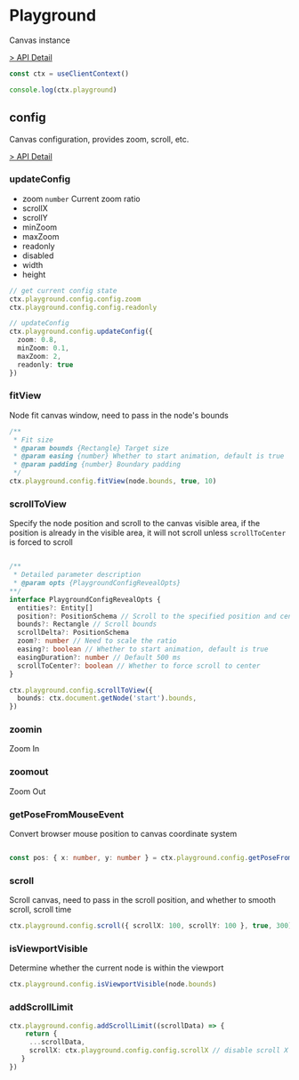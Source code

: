 # Playground

Canvas instance

[> API Detail](https://flowgram.ai/auto-docs/core/classes/Playground.html)

```ts pure
const ctx = useClientContext()

console.log(ctx.playground)

```
## config

Canvas configuration, provides zoom, scroll, etc.

[> API Detail](https://flowgram.ai/auto-docs/core/classes/PlaygroundConfigEntity.html)

### updateConfig
- zoom `number` Current zoom ratio
- scrollX
- scrollY
- minZoom
- maxZoom
- readonly
- disabled
- width
- height

```ts pure
// get current config state
ctx.playground.config.config.zoom
ctx.playground.config.config.readonly

// updateConfig
ctx.playground.config.updateConfig({
  zoom: 0.8,
  minZoom: 0.1,
  maxZoom: 2,
  readonly: true
})
```

### fitView

Node fit canvas window, need to pass in the node's bounds

```ts pure
/**
 * Fit size
 * @param bounds {Rectangle} Target size
 * @param easing {number} Whether to start animation, default is true
 * @param padding {number} Boundary padding
 */
ctx.playground.config.fitView(node.bounds, true, 10)
```

### scrollToView

Specify the node position and scroll to the canvas visible area, if the position is already in the visible area, it will not scroll unless `scrollToCenter` is forced to scroll

```ts pure

/**
 * Detailed parameter description
 * @param opts {PlaygroundConfigRevealOpts}
**/
interface PlaygroundConfigRevealOpts {
  entities?: Entity[]
  position?: PositionSchema // Scroll to the specified position and center
  bounds?: Rectangle // Scroll bounds
  scrollDelta?: PositionSchema
  zoom?: number // Need to scale the ratio
  easing?: boolean // Whether to start animation, default is true
  easingDuration?: number // Default 500 ms
  scrollToCenter?: boolean // Whether to force scroll to center
}

ctx.playground.config.scrollToView({
  bounds: ctx.document.getNode('start').bounds,
})
```

### zoomin

Zoom In

### zoomout

Zoom Out

### getPoseFromMouseEvent

Convert browser mouse position to canvas coordinate system

```ts pure

const pos: { x: number, y: number } = ctx.playground.config.getPoseFromMouseEvent(domMouseEvent)

```

### scroll

Scroll canvas, need to pass in the scroll position, and whether to smooth scroll, scroll time

```ts pure
ctx.playground.config.scroll({ scrollX: 100, scrollY: 100 }, true, 300)
```

### isViewportVisible

Determine whether the current node is within the viewport

```ts pure
ctx.playground.config.isViewportVisible(node.bounds)
```

### addScrollLimit
```ts pure
ctx.playground.config.addScrollLimit((scrollData) => {
    return {
     ...scrollData,
     scrollX: ctx.playground.config.config.scrollX // disable scroll X
   }
})
```
